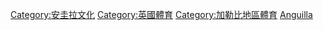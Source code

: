 [[Category:安圭拉文化|Category:安圭拉文化]]
[[Category:英國體育|Category:英國體育]]
[[Category:加勒比地區體育|Category:加勒比地區體育]]
[[Category:北美洲各國體育|Anguilla]]